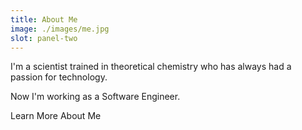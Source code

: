 ```yaml
---
title: About Me
image: ./images/me.jpg
slot: panel-two
---
```



I'm a scientist trained in theoretical chemistry who has always had a passion for technology.

Now I'm working as a Software Engineer.

<AppLink as="a" href="/about" appearance="secondary" class="group w-fit">Learn More About Me<RightArrow class="transition-transform group-hover:translate-x-1" /></AppLink>
